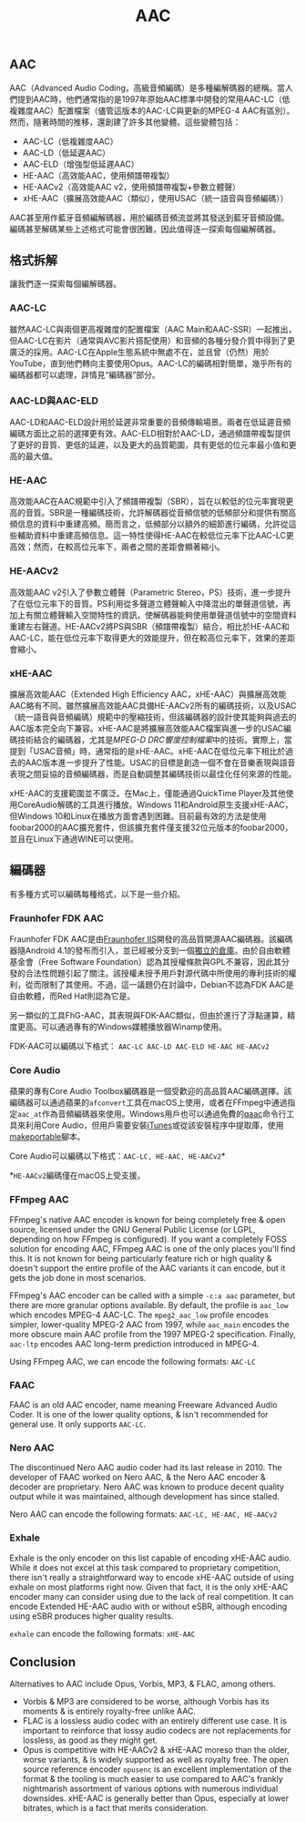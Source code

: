 ﻿---
title: AAC
description: Explore the AAC audio codec, including its various profiles, encoders, & use cases.
keywords: [AAC, Advanced Audio Coding, audio codec, audio, codec, audio encoding, audio decoding, audio compression, audio quality, audio formats, audio file formats, audio file, audio file type, audio file extension, audio file format, audio file types, audio file extensions, audio file formats]
sidebar_position: 2
---

## AAC

AAC（Advanced Audio Coding，高級音頻編碼）是多種編解碼器的總稱。當人們提到AAC時，他們通常指的是1997年原始AAC標準中開發的常用AAC-LC（低複雜度AAC）配置檔案（儘管這版本的AAC-LC與更新的MPEG-4 AAC有區別）。然而，隨著時間的推移，還創建了許多其他變體。這些變體包括：
- AAC-LC（低複雜度AAC）
- AAC-LD（低延遲AAC）
- AAC-ELD（增強型低延遲AAC）
- HE-AAC（高效能AAC，使用頻譜帶複製）
- HE-AACv2（高效能AAC v2，使用頻譜帶複製+參數立體聲）
- xHE-AAC（擴展高效能AAC（類似），使用USAC（統一語音與音頻編碼））

AAC甚至用作藍牙音頻編解碼器，用於編碼音頻流並將其發送到藍牙音頻設備。編碼甚至解碼某些上述格式可能會很困難，因此值得逐一探索每個編解碼器。

## 格式拆解

讓我們逐一探索每個編解碼器。

### AAC-LC

雖然AAC-LC與兩個更高複雜度的配置檔案（AAC Main和AAC-SSR）一起推出，但AAC-LC在影片（通常與AVC影片搭配使用）和音頻的各種分發介質中得到了更廣泛的採用。AAC-LC在Apple生態系統中無處不在，並且曾（仍然）用於YouTube，直到他們轉向主要使用Opus。AAC-LC的編碼相對簡單，幾乎所有的編碼器都可以處理，詳情見“編碼器”部分。

### AAC-LD與AAC-ELD

AAC-LD和AAC-ELD設計用於延遲非常重要的音頻傳輸場景。兩者在低延遲音頻編碼方面比之前的選擇更有效。AAC-ELD相對於AAC-LD，通過頻譜帶複製提供了更好的音質、更低的延遲，以及更大的品質範圍，具有更低的位元率最小值和更高的最大值。

### HE-AAC

高效能AAC在AAC規範中引入了頻譜帶複製（SBR），旨在以較低的位元率實現更高的音質。SBR是一種編碼技術，允許解碼器從音頻信號的低頻部分和提供有關高頻信息的資料中重建高頻。簡而言之，低頻部分以額外的細節進行編碼，允許從這些輔助資料中重建高頻信息。這一特性使得HE-AAC在較低位元率下比AAC-LC更高效；然而，在較高位元率下，兩者之間的差距會顯著縮小。
### HE-AACv2

高效能AAC v2引入了參數立體聲（Parametric Stereo，PS）技術，進一步提升了在低位元率下的音質。PS利用從多聲道立體聲輸入中降混出的單聲道信號，再加上有關立體聲輸入空間特性的資訊，使解碼器能夠使用單聲道信號中的空間資料重建左右聲道。HE-AACv2將PS與SBR（頻譜帶複製）結合，相比於HE-AAC和AAC-LC，能在低位元率下取得更大的效能提升，但在較高位元率下，效果的差距會縮小。

### xHE-AAC

擴展高效能AAC（Extended High Efficiency AAC，xHE-AAC）與擴展高效能AAC略有不同。雖然擴展高效能AAC具備HE-AACv2所有的編碼技術，以及USAC（統一語音與音頻編碼）規範中的壓縮技術，但該編碼器的設計使其能夠與過去的AAC版本完全向下兼容。xHE-AAC是將擴展高效能AAC檔案與進一步的USAC編碼技術結合的編碼器，尤其是*MPEG-D DRC響度控制檔案*中的技術。實際上，當提到「USAC音頻」時，通常指的是xHE-AAC。xHE-AAC在低位元率下相比於過去的AAC版本進一步提升了性能。USAC的目標是創造一個不會在音樂表現與語音表現之間妥協的音頻編碼器，而是自動調整其編碼技術以最佳化任何來源的性能。

xHE-AAC的支援範圍並不廣泛。在Mac上，僅能通過QuickTime Player及其他使用CoreAudio解碼的工具進行播放。Windows 11和Android原生支援xHE-AAC，但Windows 10和Linux在播放方面會遇到困難。目前最有效的方法是使用foobar2000的AAC擴充套件，但該擴充套件僅支援32位元版本的foobar2000，並且在Linux下通過WINE可以使用。

## 編碼器

有多種方式可以編碼每種格式，以下是一些介紹。

### Fraunhofer FDK AAC

Fraunhofer FDK AAC是由[Fraunhofer IIS](https://en.wikipedia.org/wiki/Fraunhofer_Society)開發的高品質開源AAC編碼器。該編碼器隨Android 4.1的發布而引入，並已經被分支到一個[獨立的倉庫](https://github.com/mstorsjo/fdk-aac)。由於自由軟體基金會（Free Software Foundation）認為其授權條款與GPL不兼容，因此其分發的合法性問題引起了關注。該授權未授予用戶對源代碼中所使用的專利技術的權利，從而限制了其使用。不過，這一議題仍在討論中，Debian不認為FDK AAC是自由軟體，而Red Hat則認為它是。

另一類似的工具FhG-AAC，其表現與FDK-AAC類似，但由於進行了浮點運算，精度更高。可以通過專有的Windows媒體播放器Winamp使用。

FDK-AAC可以編碼以下格式：
`AAC-LC AAC-LD AAC-ELD HE-AAC HE-AACv2`

### Core Audio

蘋果的專有Core Audio Toolbox編碼器是一個受歡迎的高品質AAC編碼選擇。該編碼器可以通過蘋果的`afconvert`工具在macOS上使用，或者在FFmpeg中通過指定`aac_at`作為音頻編碼器來使用。Windows用戶也可以通過免費的[qaac](https://github.com/nu774/qaac)命令行工具來利用Core Audio，但用戶需要安裝[iTunes](https://support.apple.com/en-ca/HT210384)或從該安裝程序中提取庫，使用[makeportable](https://github.com/nu774/makeportable)腳本。

Core Audio可以編碼以下格式：`AAC-LC, HE-AAC, HE-AACv2`*

*`HE-AACv2`編碼僅在macOS上受支援。

### FFmpeg AAC
FFmpeg's native AAC encoder is known for being completely free & open source, licensed under the GNU General Public License (or LGPL, depending on how FFmpeg is configured). If you want a completely FOSS solution for encoding AAC, FFmpeg AAC is one of the only places you'll find this. It is not known for being particularly feature rich or high quality & doesn't support the entire profile of the AAC variants it can encode, but it gets the job done in most scenarios.

FFmpeg's AAC encoder can be called with a simple `-c:a aac` parameter, but there are more granular options available. By default, the profile is `aac_low` which encodes MPEG-4 AAC-LC. The `mpeg2_aac_low` profile encodes simpler, lower-quality MPEG-2 AAC from 1997, while `aac_main` encodes the more obscure main AAC profile from the 1997 MPEG-2 specification. Finally, `aac-ltp` encodes AAC long-term prediction introduced in MPEG-4.

Using FFmpeg AAC, we can encode the following formats:
`AAC-LC`

### FAAC
FAAC is an old AAC encoder, name meaning Freeware Advanced Audio Coder. It is one of the lower quality options, & isn't recommended for general use. It only supports `AAC-LC`.

### Nero AAC
The discontinued Nero AAC audio coder had its last release in 2010. The developer of FAAC worked on Nero AAC, & the Nero AAC encoder & decoder are proprietary. Nero AAC was known to produce decent quality output while it was maintained, although development has since stalled.

Nero AAC can encode the following formats:
`AAC-LC, HE-AAC, HE-AACv2`

### Exhale

Exhale is the only encoder on this list capable of encoding xHE-AAC audio. While it does not excel at this task compared to proprietary competition, there isn't really a straightforward way to encode xHE-AAC outside of using exhale on most platforms right now. Given that fact, it is the only xHE-AAC encoder many can consider using due to the lack of real competition. It can encode Extended HE-AAC audio with or without eSBR, although encoding using eSBR produces higher quality results.

`exhale` can encode the following formats:
`xHE-AAC`

## Conclusion

Alternatives to AAC include Opus, Vorbis, MP3, & FLAC, among others.
- Vorbis & MP3 are considered to be worse, although Vorbis has its moments & is entirely royalty-free unlike AAC.
- FLAC is a lossless audio codec with an entirely different use case. It is important to reinforce that lossy audio codecs are not replacements for lossless, as good as they might get.
- Opus is competitive with HE-AACv2 & xHE-AAC moreso than the older, worse variants, & is widely supported as well as royalty free. The open source reference encoder `opusenc` is an excellent implementation of the format & the tooling is much easier to use compared to AAC's frankly nightmarish assortment of various options with numerous individual downsides. xHE-AAC is generally better than Opus, especially at lower bitrates, which is a fact that merits consideration.
